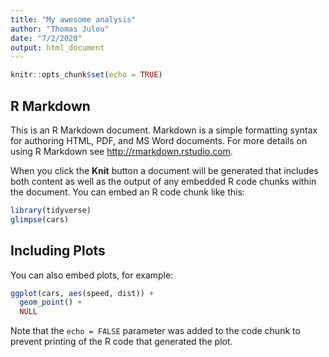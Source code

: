 ```yaml
---
title: "My awesome analysis"
author: "Thomas Julou"
date: "7/2/2020"
output: html_document
---
```


```r
knitr::opts_chunk$set(echo = TRUE)
```

## R Markdown

This is an R Markdown document. Markdown is a simple formatting syntax for authoring HTML, PDF, and MS Word documents. For more details on using R Markdown see <http://rmarkdown.rstudio.com>.

When you click the **Knit** button a document will be generated that includes both content as well as the output of any embedded R code chunks within the document. You can embed an R code chunk like this:

```r
library(tidyverse)
glimpse(cars)
```

## Including Plots

You can also embed plots, for example:

```r
ggplot(cars, aes(speed, dist)) +
  geom_point() +
  NULL

```

Note that the `echo = FALSE` parameter was added to the code chunk to prevent printing of the R code that generated the plot.
